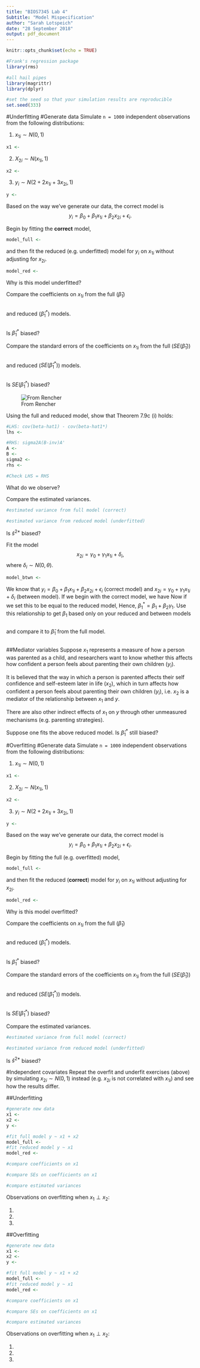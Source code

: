 ```yaml
---
title: "BIOS7345 Lab 4"
Subtitle: "Model Mispecification"
author: "Sarah Lotspeich"
date: "28 September 2018"
output: pdf_document
---
```


```r
knitr::opts_chunk$set(echo = TRUE)

#Frank's regression package
library(rms)

#all hail pipes
library(magrittr)
library(dplyr)

#set the seed so that your simulation results are reproducible
set.seed(333)
```

#Underfitting
#Generate data
Simulate `n = 1000` independent observations from the following distributions:

  1.  $x_{1i} \sim N(0,1)$
  
```r
x1 <- 
```

  2.  $X_{2i} \sim N(x_{1i}, 1)$
  
```r
x2 <- 
```

  3.  $y_i \sim N(2 + 2x_{1i} + 3x_{2i}, 1)$
  
```r
y <- 
```

Based on the way we've generate our data, the correct model is $$y_{i} = \beta_0 + \beta_1x_{1i} + \beta_2x_{2i} + \epsilon_i.$$

Begin by fitting the **correct** model,

```r
model_full <- 
```

and then fit the reduced (e.g. underfitted) model for $y_i$ on $x_{1i}$ without adjusting for $x_{2i}$.

```r
model_red <- 
```

Why is this model underfitted? 

\begin{quote}

\end{quote}

Compare the coefficients on $x_{1i}$ from the full ($\hat{\beta}_1$)

```r

```

and reduced ($\hat{\beta}_1^*$) models.

```r

```

Is $\hat{\beta}_1^*$ biased? 
\begin{quote}
 
\end{quote}

Compare the standard errors of the coefficients on $x_{1i}$ from the full ($SE(\hat{\beta}_1)$)

```r

```

and reduced ($SE(\hat{\beta}_1^*)$) models.

```r

```

Is $SE(\hat{\beta}_1^*)$ biased? 
\begin{quote}

\end{quote}

![From Rencher](Thrm7_9c.png)

Using the full and reduced model, show that Theorem 7.9c (i) holds: 

```r
#LHS: cov(beta-hat1) - cov(beta-hat1*)
lhs <- 

#RHS: sigma2A(B-inv)A'
A <- 
B <- 
sigma2 <- 
rhs <- 

#Check LHS = RHS

```

What do we observe? 
\begin{quote}

\end{quote}

Compare the estimated variances.

```r
#estimated variance from full model (correct)

#estimated variance from reduced model (underfitted)

```

Is $\hat{s}^{2*}$ biased? 
\begin{quote}

\end{quote}

Fit the model $$x_{2i} = \gamma_0 + \gamma_1x_{1i} + \delta_{i},$$ where $\delta_{i} \sim N(0,\theta)$. 

```r
model_btwn <- 
```

We know that $y_i = \beta_0 + \beta_1x_{1i}+ \beta_2x_{2i} + \epsilon_{i}$ (correct model) and $x_{2i} = \gamma_0 + \gamma_1x_{1i} + \delta_i$ (between model). If we begin with the correct model, we have
\begin{eqnarray*}
y_i &=& \beta_0 + \beta_1x_{1i}+ \beta_2x_{2i} + \epsilon_{i} \\
&=& \beta_0 + \beta_1x_{1i}+ \beta_2[\gamma_0 + \gamma_1x_{1i} + \delta_i] + \epsilon_{i} \text{ subbing in the between model}\\
&=& (\beta_0 + \beta_2\gamma_0) + (\beta_1 + \beta_2\gamma_1)x_{1i} + (\beta_2\delta_i + \epsilon_{i})
\end{eqnarray*}
Now if we set this to be equal to the reduced model,
\begin{eqnarray*}
y_i &=& (\beta_0 + \beta_2\gamma_0) + (\beta_1 + \beta_2\gamma_1)x_{1i} + (\beta_2\delta_i + \epsilon_{i}) \\
\beta_0^* + \beta_1^*x_{1i} + \epsilon_i^* &\overset{set}{=}&  (\beta_0 + \beta_2\gamma_0) + (\beta_1 + \beta_2\gamma_1)x_{1i} + (\beta_2\delta_i + \epsilon_{i})
\end{eqnarray*}
Hence, $\beta_1^* = \beta_1 + \beta_2\gamma_1$. Use this relationship to get $\beta_1$ based only on your reduced and between models

```r

```

and compare it to $\hat{\beta}_1$ from the full model.

```r

```

##Mediator variables
Suppose $x_1$ represents a measure of how a person was parented as a child, and researchers want to know whether this affects how confident a person feels about parenting their own children ($y_i$). 

It is believed that the way in which a person is parented affects their self confidence and self-esteem later in life ($x_2$), which in turn affects how confident a person feels about parenting their own children ($y_i$), i.e. $x_2$ is a mediator of the relationship between $x_1$ and $y$. 

There are also other indirect effects of $x_1$ on $y$ through other unmeasured mechanisms (e.g. parenting strategies). 

Suppose one fits the above reduced model. Is $\hat{\beta}_1^{*}$ still biased?

\begin{quote}

\end{quote}

#Overfitting
#Generate data
Simulate `n = 1000` independent observations from the following distributions:

  1.  $x_{1i} \sim N(0,1)$
  
```r
x1 <- 
```

  2.  $X_{2i} \sim N(x_{1i}, 1)$
  
```r
x2 <- 
```

  3.  $y_i \sim N(2 + 2x_{1i} + 3x_{2i}, 1)$
  
```r
y <- 
```

Based on the way we've generate our data, the correct model is $$y_{i} = \beta_0 + \beta_1x_{1i} + \beta_2x_{2i} + \epsilon_i.$$

Begin by fitting the full (e.g. overfitted) model,

```r
model_full <- 
```

and then fit the reduced (**correct**) model for $y_i$ on $x_{1i}$ without adjusting for $x_{2i}$.

```r
model_red <- 
```

Why is this model overfitted? 

\begin{quote}

\end{quote}

Compare the coefficients on $x_{1i}$ from the full ($\hat{\beta}_1$)

```r

```

and reduced ($\hat{\beta}_1^*$) models.

```r

```

Is $\hat{\beta}_1^*$ biased? 
\begin{quote}
 
\end{quote}

Compare the standard errors of the coefficients on $x_{1i}$ from the full ($SE(\hat{\beta}_1)$)

```r

```

and reduced ($SE(\hat{\beta}_1^*)$) models.

```r

```

Is $SE(\hat{\beta}_1^*)$ biased? 
\begin{quote}

\end{quote}

Compare the estimated variances.

```r
#estimated variance from full model (correct)

#estimated variance from reduced model (underfitted)

```

Is $\hat{s}^{2*}$ biased? 

\begin{quote}

\end{quote}

#Independent covariates
Repeat the overfit and underfit exercises (above) by simulating $x_{2i} \sim N(0,1)$ instead (e.g. $x_{2i}$ is not correlated with $x_{1i}$) and see how the results differ.

##Underfitting

```r
#generate new data
x1 <- 
x2 <- 
y <- 

#fit full model y ~ x1 + x2
model_full <- 
#fit reduced model y ~ x1
model_red <- 

#compare coefficients on x1

#compare SEs on coefficients on x1

#compare estimated variances

```

Observations on overfitting when $x_1 \perp x_2$:

  1. 
  2.  
  3.  

##Overfitting

```r
#generate new data
x1 <- 
x2 <- 
y <- 

#fit full model y ~ x1 + x2
model_full <- 
#fit reduced model y ~ x1
model_red <-

#compare coefficients on x1

#compare SEs on coefficients on x1

#compare estimated variances

```

Observations on overfitting when $x_1 \perp x_2$:

  1.  
  2.  
  3.  